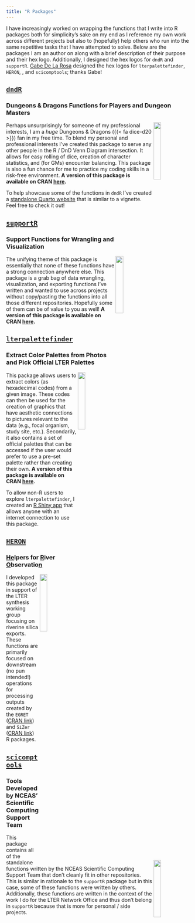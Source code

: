 ```yaml
---
title: "R Packages"
---
```


I have increasingly worked on wrapping the functions that I write into R packages both for simplicity's sake on my end as I reference my own work across different projects but also to (hopefully) help others who run into the same repetitive tasks that I have attempted to solve. Below are the packages I am an author on along with a brief description of their purpose and their hex logo. Additionally, I designed the hex logos for `dndR` and `supportR`. [Gabe De La Rosa](https://www.gabrieldelarosa.com/) designed the hex logos for `lterpalettefinder`, `HERON`, , and `scicomptools`; thanks Gabe!

## [`dndR`](https://github.com/njlyon0/dndR#readme)

### Dungeons & Dragons Functions for Players and Dungeon Masters

<img src="images/hex_logos/dndR_hex.png" width="20%" align="right"/>

Perhaps unsurprisingly for someone of my professional interests, I am a *huge* Dungeons & Dragons ({{< fa dice-d20 >}}) fan in my free time. To blend my personal and professional interests I've created this package to serve any other people in the R / DnD Venn Diagram intersection. It allows for easy rolling of dice, creation of character statistics, and (for GMs) encounter balancing. This package is also a fun chance for me to practice my coding skills in a risk-free environment. **A version of this package is available on CRAN [here](https://cran.r-project.org/web/packages/dndR/index.html).**

To help showcase some of the functions in `dndR` I've created a [standalone Quarto website](https://njlyon0.github.io/dndR/) that is similar to a vignette. Feel free to check it out!

## [`supportR`](https://github.com/njlyon0/supportR#readme)

### Support Functions for Wrangling and Visualization

<img src="images/hex_logos/supportR_hex.png" width="20%" align="right"/>

The unifying theme of this package is essentially that none of these functions have a strong connection anywhere else. This package is a grab bag of data wrangling, visualization, and exporting functions I've written and wanted to use across projects without copy/pasting the functions into all those different repositories. Hopefully some of them can be of value to you as well! **A version of this package is available on CRAN [here](https://cran.r-project.org/web/packages/supportR/index.html).**

## [`lterpalettefinder`](https://github.com/lter/lterpalettefinder#readme)

### Extract Color Palettes from Photos and Pick Official LTER Palettes

<img src="images/hex_logos/lterpalettefinder_hex.png" width="20%" align="right"/>

This package allows users to extract colors (as hexadecimal codes) from a given image. These codes can then be used for the creation of graphics that have aesthetic connections to pictures relevant to the data (e.g., focal organism, study site, etc.). Secondarily, it also contains a set of official palettes that can be accessed if the user would prefer to use a pre-set palette rather than creating their own. **A version of this package is available on CRAN [here](https://cran.r-project.org/web/packages/lterpalettefinder/index.html).**

To allow non-R users to explore `lterpalettefinder`, I created an [R Shiny app](https://cosima.nceas.ucsb.edu/lterpalettefinder-shiny/) that allows anyone with an internet connection to use this package.

## [`HERON`](https://github.com/lter/HERON#readme)

### <u>He</u>lpers for <u>R</u>iver <u>O</u>bservatio<u>n</u>

<img src="images/hex_logos/HERON_hex.png" width="20%" align="right"/>

I developed this package in support of the LTER synthesis working group focusing on riverine silica exports. These functions are primarily focused on downstream (no pun intended!) operations for processing outputs created by the `EGRET` ([CRAN link](https://cran.r-project.org/web/packages/EGRET/index.html)) and `SiZer` ([CRAN link](https://cran.r-project.org/web/packages/SiZer/index.html)) R packages.

## [`scicomptools`](https://github.com/NCEAS/scicomptools#readme)

### Tools Developed by NCEAS’ Scientific Computing Support Team

<img src="images/hex_logos/scicomptools_hex.png" width="20%" align="right"/>

This package contains all of the standalone functions written by the NCEAS Scientific Computing Support Team that don't cleanly fit in other repositories. This is similar in rationale to the `supportR` package but in this case, some of these functions were written by others. Additionally, these functions are written in the context of the work I do for the LTER Network Office and thus don't belong in `supportR` because that is more for personal / side projects.
